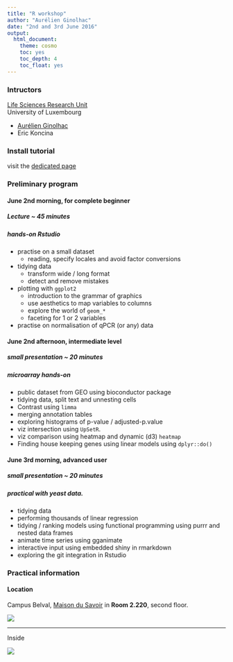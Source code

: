 ```yaml
---
title: "R workshop"
author: "Aurélien Ginolhac"
date: "2nd and 3rd June 2016"
output: 
  html_document: 
    theme: cosmo
    toc: yes
    toc_depth: 4
    toc_float: yes
---
```


### Intructors

[Life Sciences Research Unit](http://wwwen.uni.lu/recherche/fstc/life_sciences_research_unit/)  
University of Luxembourg

- [Aurélien Ginolhac](mailto:aurelien.ginolhac@uni.lu)
- Eric Koncina

### Install tutorial

visit the [dedicated page](install_tutorial.html)

### Preliminary program

#### June 2nd morning, for complete beginner

##### Lecture ~ 45 minutes

##### hands-on Rstudio

- practise on a small dataset
  + reading, specify locales and avoid factor conversions
- tidying data
  + transform wide / long format
  + detect and remove mistakes 
- plotting with `ggplot2`
  + introduction to the grammar of graphics
  + use aesthetics to map variables to columns
  + explore the world of `geom_*`
  + faceting for 1 or 2 variables
- practise on normalisation of qPCR (or any) data

#### June 2nd afternoon, intermediate level

##### small presentation ~ 20 minutes

##### microarray hands-on

- public dataset from GEO using bioconductor package
- tidying data, split text and unnesting cells
- Contrast using `limma`
- merging annotation tables
- exploring histograms of p-value / adjusted-p.value
- viz intersection using `UpSetR`.
- viz comparison using heatmap and dynamic (d3) `heatmap`
- Finding house keeping genes using linear models using `dplyr::do()`

#### June 3rd morning, advanced user

##### small presentation ~ 20 minutes

##### practical with yeast data.

- tidying data
- performing thousands of linear regression
- tidying / ranking models using functional programming using purrr and nested data frames
- animate time series using gganimate
- interactive input using embedded shiny in rmarkdown
- exploring the git integration in Rstudio

### Practical information

#### Location

Campus Belval, [Maison du Savoir](http://wwwfr.uni.lu/contact/campus_de_belval)
in **Room 2.220**, second floor.

![](img/room220_320.jpg)

---

Inside

![](img/room2.220_300.jpg)
